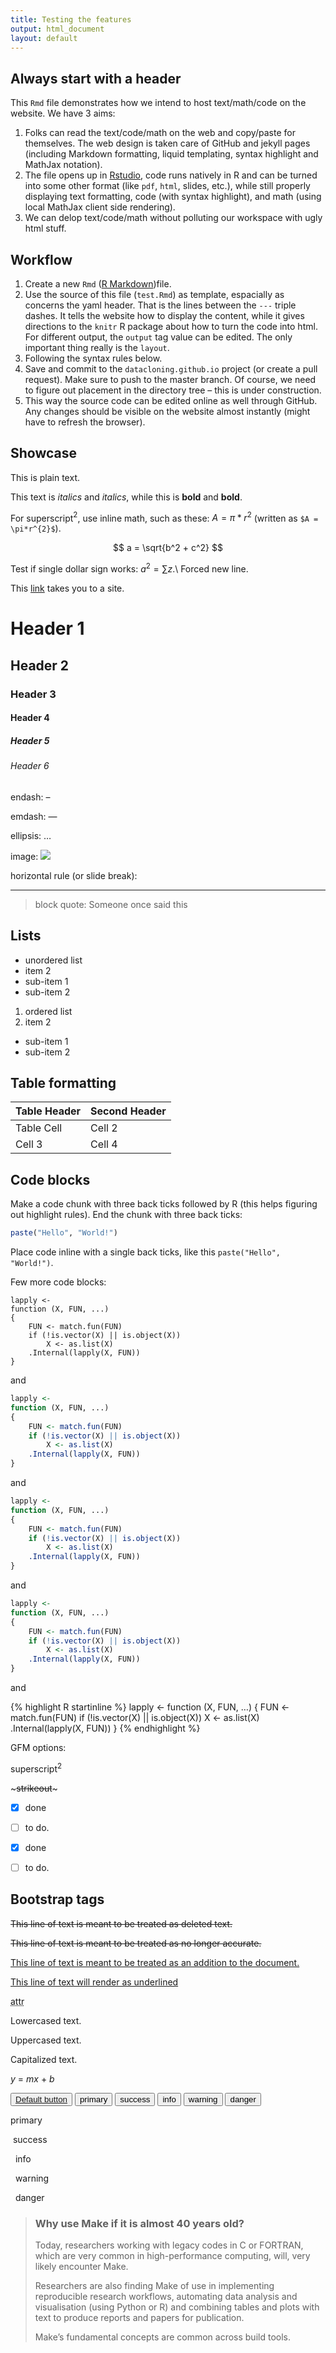 ```yaml
---
title: Testing the features
output: html_document
layout: default
---
```


## Always start with a header

This `Rmd` file demonstrates how we intend to host text/math/code
on the website. We have 3 aims:

1. Folks can read the text/code/math on the web and
  copy/paste for themselves.
  The web design is taken care of GitHub and jekyll pages
  (including Markdown formatting, liquid templating,
  syntax highlight and MathJax notation).
2. The file opens up in [Rstudio](http://rstudio.com), 
  code runs natively in R
  and can be turned into some other format (like `pdf`, `html`, slides, etc.),
  while still properly displaying text formatting, code (with
  syntax highlight), and math (using local MathJax client side rendering).
2. We can delop text/code/math without polluting our workspace
  with ugly html stuff.

## Workflow

1. Create a new `Rmd` ([R Markdown](http://rmarkdown.rstudio.com))file.
2. Use the source of this file (`test.Rmd`) as template,
  espacially as concerns the yaml header. That is the lines between
  the `---` triple dashes. It tells the website how to display
  the content, while it gives directions to the `knitr` R package
  about how to turn the code into html. For different output,
  the `output` tag value can be edited. The only important
  thing really is the `layout`.
 3. Following the syntax rules below.
 4. Save and commit to the `datacloning.github.io` project 
  (or create a pull request). Make sure to push to the
  master branch. Of course, we need to figure out
  placement in the directory tree -- this is under construction.
 5. This way the source code can be edited online as well
  through GitHub. Any changes should be visible on the website
  almost instantly (might have to refresh the browser).

## Showcase

This is plain text.

This text is *italics* and _italics_, while this is
**bold** and __bold__.

For superscript$^2$, use inline math, such as these: $A = \pi*r^{2}$
(written as `$A = \pi*r^{2}$`).

$$ a = \sqrt{b^2 + c^2} $$

Test if single dollar sign works: $a^2 = \sum{z}$.\\
Forced new line.

This [link](http://peter.solymos.org) takes you to a site.

# Header 1

## Header 2

### Header 3

#### Header 4

##### Header 5

###### Header 6

endash: --

emdash: ---

ellipsis: ...

image: ![](favicon.ico)

horizontal rule (or slide break):

***

> block quote:
> Someone once said this

## Lists

* unordered list
* item 2
 + sub-item 1
 + sub-item 2

1. ordered list
2. item 2
 + sub-item 1
 + sub-item 2

## Table formatting

Table Header | Second Header
------------- | -------------
Table Cell | Cell 2
Cell 3 | Cell 4 

## Code blocks

Make a code chunk with three back ticks followed
by R (this helps figuring out highlight rules). 
End the chunk with three back ticks: 

```R
paste("Hello", "World!")
``` 

Place code inline with a single back ticks, like
this `paste("Hello", "World!")`.

Few more code blocks:

```
lapply <-
function (X, FUN, ...) 
{
    FUN <- match.fun(FUN)
    if (!is.vector(X) || is.object(X)) 
        X <- as.list(X)
    .Internal(lapply(X, FUN))
}
``` 
and

```R
lapply <-
function (X, FUN, ...) 
{
    FUN <- match.fun(FUN)
    if (!is.vector(X) || is.object(X)) 
        X <- as.list(X)
    .Internal(lapply(X, FUN))
}
``` 
and

``` R
lapply <-
function (X, FUN, ...) 
{
    FUN <- match.fun(FUN)
    if (!is.vector(X) || is.object(X)) 
        X <- as.list(X)
    .Internal(lapply(X, FUN))
}
``` 

and

```r
lapply <-
function (X, FUN, ...) 
{
    FUN <- match.fun(FUN)
    if (!is.vector(X) || is.object(X)) 
        X <- as.list(X)
    .Internal(lapply(X, FUN))
}
``` 

and

{% highlight R startinline %}
lapply <-
function (X, FUN, ...) 
{
    FUN <- match.fun(FUN)
    if (!is.vector(X) || is.object(X)) 
        X <- as.list(X)
    .Internal(lapply(X, FUN))
}
{% endhighlight %}

GFM options:

superscript^2^

~~~strikeout~~~


* [X] done
* [ ] to do.

- [X] done
- [ ] to do.

## Bootstrap tags

<del>This line of text is meant to be treated as deleted text.</del>

<s>This line of text is meant to be treated as no longer accurate.</s>

<ins>This line of text is meant to be treated as an addition to the document.</ins>

<u>This line of text will render as underlined</u>

<abbr title="attribute">attr</abbr>

<p class="text-lowercase">Lowercased text.</p>
<p class="text-uppercase">Uppercased text.</p>
<p class="text-capitalize">Capitalized text.</p>

<var>y</var> = <var>m</var><var>x</var> + <var>b</var>

<button type="button" class="btn btn-default"><a href="peter.solymos.org">Default button</a></button>

<button type="button" class="btn btn-primary btn-lg btn-block">primary</button>
<button type="button" class="btn btn-success btn-lg btn-block"><i class="fa fa-check"></i> success</button>
<button type="button" class="btn btn-info btn-lg btn-block"><i class="fa fa-info-circle"></i> info</button>
<button type="button" class="btn btn-warning btn-lg btn-block"><i class="fa fa-bolt"></i> warning</button>
<button type="button" class="btn btn-danger btn-lg btn-block"><i class="fa fa-camera-retro"></i> danger</button>

<p class="bg-primary">primary</p>
<p class="bg-success">&nbsp;<i class="fa fa-check"></i>success</p>
<p class="bg-info">&nbsp;<i class="fa fa-info-circle"></i> info</p>
<p class="bg-warning">&nbsp;<i class="fa fa-bolt"></i> warning</p>
<p class="bg-danger">&nbsp;<i class="fa fa-camera-retro"></i> danger</p>

> ### Why use Make if it is almost 40 years old?
>
> Today, researchers working with legacy codes in C or FORTRAN, which
> are very common in high-performance computing, will, very likely
> encounter Make. 
>
> Researchers are also finding Make of use in implementing
> reproducible research workflows, automating data analysis and
> visualisation (using Python or R) and combining tables and plots
> with text to produce reports and papers for publication.
>
> Make's fundamental concepts are common across build tools.
